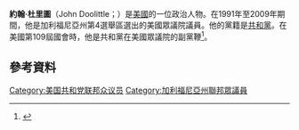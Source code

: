 '''約翰·杜里圖'''（John Doolittle；{{bd|1950年|10月30日}}）是[[美國|美國]]的一位政治人物。在1991年至2009年期間，他是加利福尼亞州第4選舉區選出的美國眾議院議員。他的黨籍是[[共和黨_(美國)|共和黨]]。在美國第109屆國會時，他是共和黨在美國眾議院的副黨鞭<ref>{{cite web | title = Committees | url = http://www.house.gov/doolittle/committees.html | work = Representative John T. Doolittle | accessdate = 2006-08-17 | archiveurl = https://web.archive.org/web/20060729113835/http://www.house.gov/doolittle/committees.html | archivedate = 2006-07-29 | deadurl = yes }}</ref>。
== 參考資料 ==
{{reflist}}
{{US-poli-bio-stub}}
{{normdaten}}
{{DEFAULTSORT:doolittle}}
[[Category:美国共和党联邦众议员|Category:美国共和党联邦众议员]]
[[Category:加利福尼亞州聯邦眾議員|Category:加利福尼亞州聯邦眾議員]]